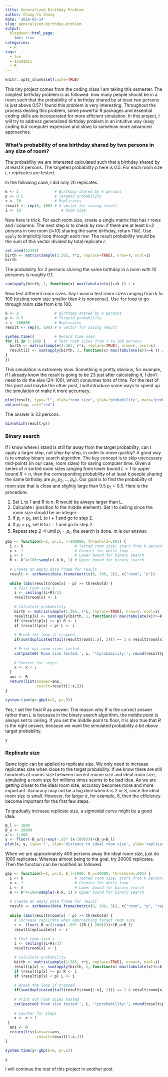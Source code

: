 ```yaml
---
title: Generalized Birthday Problem
author: Chang-Yu Chang
date: '2018-03-14'
slug: generalized-birthday-problem
output:
  blogdown::html_page:
    toc: true
categories:
  - R
tags:
  - fun
  - academic
  - R
---
```

```r
knitr::opts_chunk$set(cache=TRUE)
```
This tiny project comes from the coding class I am taking this semester. The simplest birthday problem is as followed: how many people should be in a room such that the probability of a birthday shared by at least two persons is just above 0.5? I found this problem is very interesting. Throughout the process dealing this problem, some powerful R packages and essential coding skills are incorporated for more efficient simulation. In this project, I will try to address generalized birthday problem in an intuitive way (easy coding but computer expensive and slow) to somehow more advanced approaches. 


### What's probability of one birthday shared by two persons in any size of room?

The probability we are interested calculated such that a birthday shared by at least *k* persons. The targeted probability *p* here is 0.5. For each room size *i*, *r* replicates are tested. 

In the following case, I did only 20 replicates. 
```r
k <- 2                # Birthday shared by k persons
p <- 0.5              # Targetd probability
r <- 20               # Replicates
result <- rep(0, 100) # A vector for saving result 
i <- 10                  # Room size
```

Now here is trick. For each room size, create a single matrix that has *r* rows and *i* columns. The next step is to check by row: if there are at least *k=2* persons in one room (*i=10*) sharing the same birthday, return `TRUE`. Use `apply` to implicitly loop through each row. The result probability would be the sum of this vector divided by total replicate *r*.
```r
set.seed(12345)
birth <- matrix(sample(1:365, r*i, replace=TRUE), nrow=r, ncol=i)
birth
```
The probability for 2 persons sharing the same birthday in a room with 10 persones is roughly 0.1. 
```r
sum(apply(birth, 1, function(x) max(tabulate(x))>=k )) / r
```

Now test different room sizes. Say I wanna test room sizes ranging from *k* to 100 (testing room size smaller than *k* is nonsense). Use `for` loop to go through room size from k to 100. 
```r
k <- 2                # Birthday shared by k persons
p <- 0.5              # Targetd probability
r <- 100000           # Replicates
result <- rep(0, 100) # A vector for saving result 

system.time({         # Record time used
for (i in 1:100) {    # Test room sizes from 1 to 100 persons
  birth <- matrix(sample(1:365, r*i, replace=TRUE), nrow=r, ncol=i)
  result[i] <- sum(apply(birth, 1, function(x) max(tabulate(x))>=k )) / r
}
})
```

This simulation is extremely slow. Something is pretty obvious, for example, if I already know the result is going to be 23 just after calculating it, I don't need to do the else (24-100), which consumes tons of time. For the rest of this post and maybe the other post, I will introduce some ways to speed up the simulation or make it more accurracy.
```r
plot(result, type="l", xlab="room size", ylab="probability", main="probability of a birthday shared by k persons")
abline(h=p, col="red") 
```

The answer is 23 persons. 
```r
min(which(result>p))
```

### Binary search
If I know where I stand is still far away from the target probability, can I apply a larger step, not step-by-step, in order to move quickly? A good way is to employ binary search algorithm. The key concept is to skip unecessary mid-points (in our case, room sizes) for saving computer time. Given a series of *n* sorted room sizes ranging from lower bound $L=1$ to upper bound $R=n$, then the corresponding probability of at least k people sharing the same birthday are $p_1, p_2, \dots, p_n$). Our goal is to find the probability of room size that is close and slightly large than 0.5 $p_t=0.5$. Here is the procedure:

1. Set L to 1 and R to n. R would be always larger than L.
2. Calculate i (position fo the middle element). Set i to ceiling since the room size should be an integer. 
3. If $p_i<p_t$, set L to i + 1 and go to step 2.
4. If $p_i>p_t$, set R to i − 1 and go to step 2.
5. Repeat step 2-4 until $p_i=p_t$, the search is done. m is our answer.

```r
gbp <- function(k=2, p=.5, r=100000, threshold=.001) {
  i <- k                       # Tested room size; start from k persons in a room
  x <- 1                       # Counter for while loop
  L <- 0                       # Lower bound for binary search
  R <- k^4+100+sample(-k:k, 1) # Upper bound for binary search
  
  # Create an empty data frame for result
  result <- setNames(data.frame(matrix(0, 100, 2)), c("room", "p"))
  
  while (abs(result$room[x] - p) >= threshold) {
    # Test room size i
    i <- ceiling((L+R)/2)
    result$room[x] <- i
    
    # Calculate probability
    birth <- matrix(sample(1:365, r*i, replace=TRUE), nrow=r, ncol=i)
    result$p[x] <- sum(apply(birth, 1, function(x) max(tabulate(x))>=k )) / r
    if (result$p[x] >= p) R <- i
    if (result$p[x] < p) L <- i
    
    # Break the loop if trapped
    if(sum(duplicated(tail(result$room[1:x], 2))) == 1 & result$room[x] != 0) break
    
    # Print out room sizes tested
    cat(paste0('Room size tested:', i, '\tprobability:', round(result$p[x], 3), '\n'))
    
    # Counter for steps
    x <- x + 1          
  }
  ans <- R
  return(list(answer=ans,
              result=result[1:x,]))
}

system.time(y<-gbp(k=2, p=.5))
```
Yes, I set the final $R$ as answer. The reason why $R$ is the correct answer rather than $L$ is because in the binary search algorithm, the middle point is always set to ceiling. If you set the middle point to floor, it is also true that $R$ is the right answer, because we want the simulated probability a bit *above* target probability.
```r
y
```


### Replicate size
Same logic can be applied to replicate size. We only need to increase replicates size when close to the target probability. If we know there are still hundreds of rooms size between current roome size and ideal room size, simulating a room size for millions times seems to be bad idea. As we are getting closer to the ideal room size, accuracy becomes more and more important. Accuracy may not be a big deal when *k* is 2 or 3, since the ideal room size is small. However, for larger *k*, for example, 8, then the efficiency become important for the first few steps. 

To gradually increase replicate size, a sigmoidal curve might be a good idea. 
```r
B_l <- 1000
B_u <- 20000
x <- 1:500
y <- floor(-B_u/(1+exp(-.03* (x-200))))+(B_u+B_l)
plot(x, y, type='l', xlab='distance to ideal room size', ylab='replicate size')
```

When we are approximately 400 persons away the ideal room size, just do 1000 replicates. Whereas almost being to the goal, try 20000 replicates. Then the function can be modified as followed.

```r
gbp <- function(k=2, p=.5, B_l=1000, B_u=20000, threshold=.001) {
  i <- k                       # Tested room size; start from k persons in a room
  x <- 1                       # Counter for while loop
  L <- 0                       # Lower bound for binary search
  R <- k^4+100+sample(-k:k, 1) # Upper bound for binary search
  
  # Create an empty data frame for result
  result <- setNames(data.frame(matrix(0, 100, 3)), c("room", "p", "replicate"))
  
  while (abs(result$room[x] - p) >= threshold) {
    # Increase replicate when approaching target room size
    r <- floor(-B_u/(1+exp(-.03* ((R-L)-200))))+(B_u+B_l)
    result$replicate[x] <- r
    
    # Test room size i
    i <- ceiling((L+R)/2)
    result$room[x] <- i 

    # Calculate probability
    birth <- matrix(sample(1:365, r*i, replace=TRUE), nrow=r, ncol=i)
    result$p[x] <- sum(apply(birth, 1, function(x) max(tabulate(x))>=k )) / r
    if (result$p[x] >= p) R <- i
    if (result$p[x] < p) L <- i
    
    # Break the loop if trapped
    if(sum(duplicated(tail(result$room[1:x], 2))) == 1 & result$room[x] != 0) break
    
    # Print out room sizes tested
    cat(paste0('Room size tested:', i, '\tprobability:', round(result$p[x], 3), '\treplicate size: ', r, '\n'))
    
    # Counter for steps
    x <- x + 1          
 }
  ans <- R
  return(list(answer=ans,
              result=result[1:x,]))
}

system.time(y<-gbp(k=8, p=.5))
```
```r
y
```
I will continue the rest of this project in another post. 
